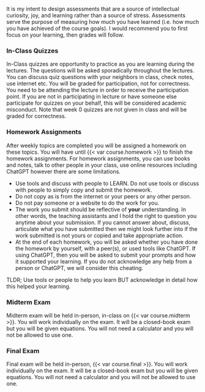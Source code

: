 It is my intent to design assessments that are a source of intellectual curiosity, joy, and learning rather than a source of stress. Assessments serve the purpose of measuring how much you have learned (i.e. how much you have achieved of the course goals). I would recommend you to first focus on your learning, then grades will follow. 

### In-Class Quizzes

In-Class quizzes are opportunity to practice as you are learning during the lectures. 
The questions will be asked sporadically throughout the lectures. You can discuss quiz questions with your neighbors in class, check notes, use internet etc. 
You will be graded for participation, not for correctness.
You need to be attending the lecture in order to receive the participation point. 
If you are not in participating in lecture or have someone else participate for quizzes on your behalf, this will be considered academic misconduct.
Note that week 0 quizzes are not given in class and will be graded for correctness.

### Homework Assignments

After weekly topics are completed you will be assigned a homework on these topics. You will have until {{< var course.homework >}} to finish the homework assignments. 
For homework assignments, you can use books and notes, talk to other people in your class, use online resources including ChatGPT however there are some limitations.

- Use tools and discuss with people to LEARN. Do not use tools or discuss with people to simply copy and submit the homework.
- Do not copy as is from the internet or your peers or any other person.
- Do not pay someone or a website to do the work for you.
- The work you submit should be reflective of **your** understanding. In other words, the teaching assistants and I hold the right to question you anytime about your submission. If you cannot answer about, discuss, articulate what you have submitted then we might look further into if the work submitted is not yours or copied and take appropriate action.
- At the end of each homework, you will be asked whether you have done the homework by yourself, with a peer(s), or used tools like ChatGPT. If using ChatGPT, then you will be asked to submit your prompts and how it supported your learning. If you do not acknowledge any help from a person or ChatGPT, we will consider this cheating.

TLDR; Use tools or people to help you learn BUT acknowledge in detail how this helped your learning.

### Midterm Exam

Midterm exam will be held in-person, in-class on {{< var course.midterm >}}. 
You will work individually on the exam.
It will be a closed-book exam but you will be given equations.
You will not need a calculator and you will not be allowed to use one.

### Final Exam

Final exam will be held in-person, {{< var course.final >}}.
You will work individually on the exam.
It will be a closed-book exam but you will be given equations.
You will not need a calculator and you will not be allowed to use one.

